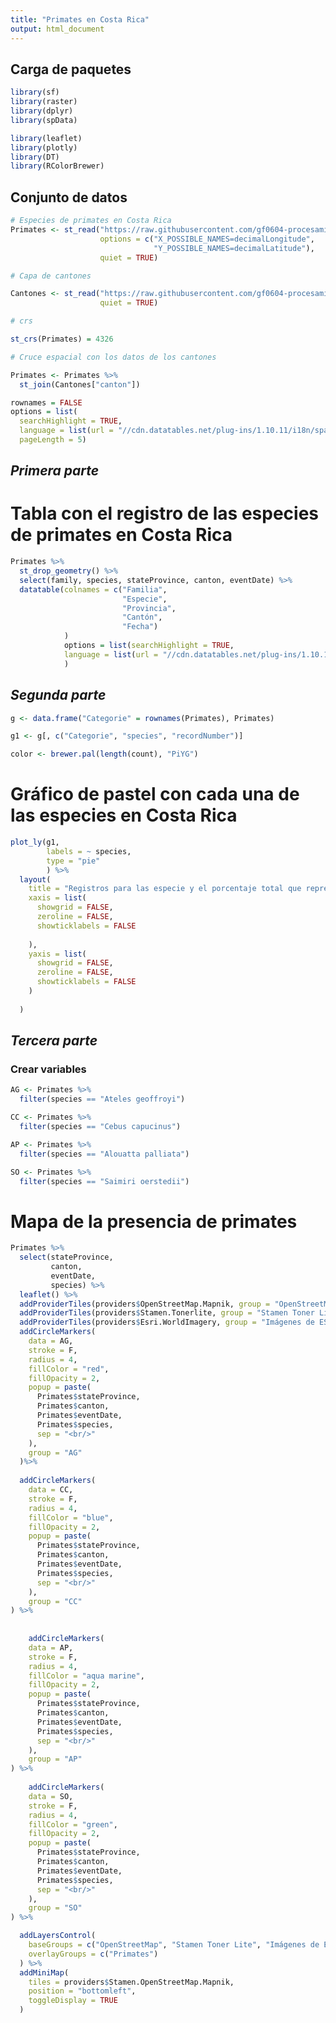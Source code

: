 ```yaml
---
title: "Primates en Costa Rica"
output: html_document
---
```



## Carga de paquetes 

```r
library(sf)
library(raster)
library(dplyr)
library(spData)

library(leaflet)
library(plotly)
library(DT)
library(RColorBrewer)
```

## Conjunto de datos 

```r
# Especies de primates en Costa Rica
Primates <- st_read("https://raw.githubusercontent.com/gf0604-procesamientodatosgeograficos/2021i-datos/main/gbif/primates-cr-registros.csv",
                    options = c("X_POSSIBLE_NAMES=decimalLongitude",
                                "Y_POSSIBLE_NAMES=decimalLatitude"),
                    quiet = TRUE)
```

```r
# Capa de cantones

Cantones <- st_read("https://raw.githubusercontent.com/gf0604-procesamientodatosgeograficos/2021i-datos/main/ign/delimitacion-territorial-administrativa/cr_cantones_simp_wgs84.geojson",
                    quiet = TRUE)
```

```r
# crs 

st_crs(Primates) = 4326
```

```r
# Cruce espacial con los datos de los cantones 

Primates <- Primates %>% 
  st_join(Cantones["canton"])

```


```r
rownames = FALSE 
options = list(
  searchHighlight = TRUE, 
  language = list(url = "//cdn.datatables.net/plug-ins/1.10.11/i18n/spanish.json"), 
  pageLength = 5)
```

## _Primera parte_ 

# **Tabla con el registro de las especies de primates en Costa Rica**
```r

Primates %>%
  st_drop_geometry() %>%
  select(family, species, stateProvince, canton, eventDate) %>%
  datatable(colnames = c("Familia", 
                         "Especie",
                         "Provincia",
                         "Cantón",
                         "Fecha")
            )
            options = list(searchHighlight = TRUE,
            language = list(url = "//cdn.datatables.net/plug-ins/1.10.11/i18n/spanish.json")
            )

```


## _Segunda parte_ 

```r
g <- data.frame("Categorie" = rownames(Primates), Primates)
```

```r
g1 <- g[, c("Categorie", "species", "recordNumber")]
```

```r
color <- brewer.pal(length(count), "PiYG")
```


# **Gráfico de pastel con cada una de las especies en Costa Rica**
```r
plot_ly(g1,
        labels = ~ species, 
        type = "pie"
        ) %>%
  layout(
    title = "Registros para las especie y el porcentaje total que representa cada una de estas", 
    xaxis = list(
      showgrid = FALSE,
      zeroline = FALSE, 
      showticklabels = FALSE
      
    ),
    yaxis = list(
      showgrid = FALSE,
      zeroline = FALSE, 
      showticklabels = FALSE
    )
    
  )

```


## _Tercera parte_

### Crear variables

```r
AG <- Primates %>% 
  filter(species == "Ateles geoffroyi")

```

```r
CC <- Primates %>%
  filter(species == "Cebus capucinus")
```

```r
AP <- Primates %>%
  filter(species == "Alouatta palliata")
```

```r
SO <- Primates %>% 
  filter(species == "Saimiri oerstedii")
```


# **Mapa de la presencia de primates**

```r
Primates %>%
  select(stateProvince,
         canton,
         eventDate,
         species) %>%
  leaflet() %>%
  addProviderTiles(providers$OpenStreetMap.Mapnik, group = "OpenStreetMap") %>%
  addProviderTiles(providers$Stamen.Tonerlite, group = "Stamen Toner Life") %>%
  addProviderTiles(providers$Esri.WorldImagery, group = "Imágenes de ESRI") %>%
  addCircleMarkers(
    data = AG,
    stroke = F,
    radius = 4,
    fillColor = "red",
    fillOpacity = 2,
    popup = paste(
      Primates$stateProvince,
      Primates$canton,
      Primates$eventDate,
      Primates$species,
      sep = "<br/>"
    ),
    group = "AG"
  )%>%
  
  addCircleMarkers(
    data = CC,
    stroke = F,
    radius = 4,
    fillColor = "blue",
    fillOpacity = 2,
    popup = paste(
      Primates$stateProvince,
      Primates$canton,
      Primates$eventDate,
      Primates$species,
      sep = "<br/>"
    ),
    group = "CC"
) %>%
  
  
    addCircleMarkers(
    data = AP,
    stroke = F,
    radius = 4,
    fillColor = "aqua marine",
    fillOpacity = 2,
    popup = paste(
      Primates$stateProvince,
      Primates$canton,
      Primates$eventDate,
      Primates$species,
      sep = "<br/>"
    ),
    group = "AP"
) %>%
  
    addCircleMarkers(
    data = SO,
    stroke = F,
    radius = 4,
    fillColor = "green",
    fillOpacity = 2,
    popup = paste(
      Primates$stateProvince,
      Primates$canton,
      Primates$eventDate,
      Primates$species,
      sep = "<br/>"
    ),
    group = "SO"
) %>%

  addLayersControl(
    baseGroups = c("OpenStreetMap", "Stamen Toner Lite", "Imágenes de ESRI"),
    overlayGroups = c("Primates")
  ) %>%
  addMiniMap(
    tiles = providers$Stamen.OpenStreetMap.Mapnik,
    position = "bottomleft",
    toggleDisplay = TRUE
  )
```
